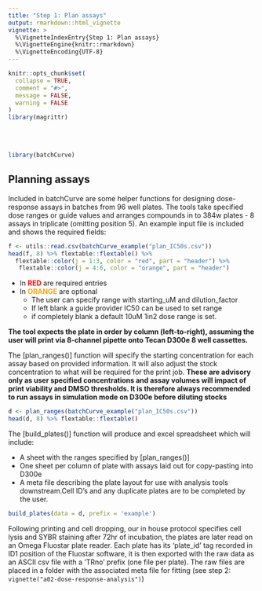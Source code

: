 ```yaml
---
title: "Step 1: Plan assays"
output: rmarkdown::html_vignette
vignette: >
  %\VignetteIndexEntry{Step 1: Plan assays}
  %\VignetteEngine{knitr::rmarkdown}
  %\VignetteEncoding{UTF-8}
---
```


```r
knitr::opts_chunk$set(
  collapse = TRUE,
  comment = "#>",
  message = FALSE, 
  warning = FALSE
)
library(magrittr)
```
<br>
<br>

```r
library(batchCurve)
```

## Planning assays

Included in batchCurve are some helper functions for designing dose-response assays in batches from 96 well plates. The tools take specified dose ranges or guide values and arranges compounds in to 384w plates - 8 assays in triplicate (omitting position 5). An example input file is included and shows the required fields:

```r
f <- utils::read.csv(batchCurve_example("plan_IC50s.csv"))
head(f, 8) %>% flextable::flextable() %>%  
  flextable::color(j = 1:3, color = "red", part = "header") %>%
   flextable::color(j = 4:6, color = "orange", part = "header") 
```


* In <span style="color: red;">**RED**</span> are required entries
* In <span style="color: orange;">**ORANGE**</span> are optional
    - The user can specify range with starting_uM and dilution_factor
    - If left blank a guide provider IC50 can be used to set range
    - if completely blank a default 10uM 1in2 dose range is set.
    
**The tool expects the plate in order by column (left-to-right), assuming the user will print via 8-channel pipette onto Tecan D300e 8 well cassettes.**

The [plan_ranges()] function will specify the starting concentration for each assay based on provided information. It will also adjust the stock concentration to what will be required for the print job. **These are advisory only as user specified concentrations and assay volumes will impact of print viability and DMSO thresholds. It is therefore always recommended to run assays in simulation mode on D300e before diluting stocks**

```r
d <- plan_ranges(batchCurve_example("plan_IC50s.csv"))
head(d, 8) %>% flextable::flextable()
```

    

The [build_plates()] function will produce and excel spreadsheet which will include:

* A sheet with the ranges specified by [plan_ranges()]
* One sheet per column of plate with assays laid out for copy-pasting into D300e
* A meta file describing the plate layout for use with analysis tools downstream.Cell ID's and any duplicate plates are to be completed by the user.

```r
build_plates(data = d, prefix = 'example')

```


Following printing and cell dropping, our in house protocol specifies cell lysis and SYBR staining after 72hr of incubation, the plates are later read on an Omega Fluostar plate reader. Each plate has its 'plate_id' tag recorded in ID1 position of the Fluostar software, it is then exported with the raw data as an ASCII csv file with a 'TRno' prefix (one file per plate). The raw files are placed in a folder with the associated meta file for fitting (see step 2: `vignette("a02-dose-response-analysis")`)
